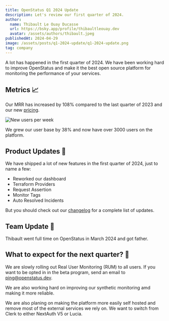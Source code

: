 ```yaml
---
title: OpenStatus Q1 2024 Update
description: Let's review our first quarter of 2024.
author:
  name: Thibault Le Ouay Ducasse
  url: https://bsky.app/profile/thibaultleouay.dev
  avatar: /assets/authors/thibault.jpeg
publishedAt: 2024-04-29
image: /assets/posts/q1-2024-update/q1-2024-update.png
tag: company
---
```


A lot has happened in the first quarter of 2024. We have been working hard to
improve OpenStatus and make it the best open source platform for monitoring the
performance of your services.

## Metrics 📈

Our MRR has increased by 108% compared to the last quarter of 2023 and our new
[pricing](https://www.openstatus.dev/blog/our-new-pricing-explained).

<Image
  alt="New users per week"
  src="/assets/posts/q1-2024-update/chart.png"
  width={650}
  height={575}
/>

We grew our user base by 38% and now have over 3000 users on the platform.

## Product Updates 🚀

We have shipped a lot of new features in the first quarter of 2024, just to name
a few:

- Reworked our dashboard
- Terraform Providers
- Request Assertion
- Monitor Tags
- Auto Resolved Incidents

But you should check out our [changelog](https://www.openstatus.dev/changelog)
for a complete list of updates.

## Team Update 👥

Thibault went full time on OpenStatus in March 2024 and got father.

## What to expect for the next quarter? 🤔

We are slowly rolling out Real User Monitoring (RUM) to all users. If you want
to be opted in in the beta program, send an email to
[ping@openstatus.dev](mailto:ping@openstatus.dev).

We are also working hard on improving our synthetic monitoring amd making it
more reliable.

We are also planing on making the platform more easily self hosted and remove
most of the external services we rely on. We want to switch from Clerk to either
NextAuth V5 or Lucia.

